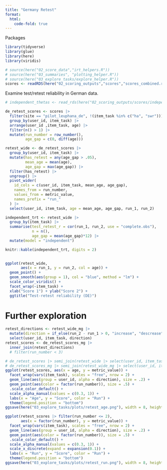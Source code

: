```yaml
---
title: "Germany Retest"
format:
  html: 
    code-fold: true
---
```


Packages

```r
library(tidyverse)
library(glue)
library(here)
library(viridis)

# source(here("02_score_data","irt_helpers.R"))
# source(here("03_summaries", "plotting_helper.R"))
# source(here("03_explore_tasks/explore_helper.R"))
scores <- readRDS(here("02_scoring_outputs","scores","scores_combined.rds"))
```

Examine test/retest reliability in German data.

```r
# independent_thetas <- read_rds(here("02_scoring_outputs/scores/independent_scores.rds"))

de_retest_scores <- scores |> 
  filter(site == "pilot_leuphana_de", !(item_task %in% c("ha", "swr"))) |>
  group_by(user_id, item_task) |>
  arrange(user_id ,item_task, age) |>
  filter(n() > 1) |>
  mutate(run_number = row_number(),
         age_gap = c(0, diff(age))) 

retest_wide <- de_retest_scores |>
  group_by(user_id, item_task) |>
  mutate(has_retest = any(age_gap > .05), 
         mean_age = mean(age), 
         age_gap = max(age_gap)) |>
  filter(has_retest) |>
  ungroup() |>  
  pivot_wider(
    id_cols = c(user_id, item_task, mean_age, age_gap),
    names_from = run_number,
    values_from = metric_value,
    names_prefix = "run_"
  ) |>
  select(user_id, item_task, age = mean_age, age_gap, run_1, run_2)

independent_trt <- retest_wide |>
  group_by(item_task) |>
  summarise(test_retest_r = cor(run_1, run_2, use = "complete.obs"), 
            n = n(), 
            age_gap = mean(age_gap)*12) |>
  mutate(model = "independent")

knitr::kable(independent_trt, digits = 2)
  
```

```r
ggplot(retest_wide, 
       aes(x = run_1, y = run_2, col = age)) +
  geom_point() + 
  geom_smooth(aes(group = 1), col = "blue", method = "lm") + 
  scale_color_viridis() + 
  facet_wrap(~item_task) +
  xlab("Score 1") + ylab("Score 2") + 
  ggtitle("Test-retest reliability (DE)")
```
# Further exploration

```r
retest_directions <- retest_wide_mg |>
  mutate(direction = if_else(run_2 - run_1 > 0, "increase", "descrease")) |>
  select(user_id, item_task, direction)
retest_scores <- de_retest_scores_mg |>
  inner_join(retest_directions)
  # filter(run_number < 3)

# de_retest_scores |> semi_join(retest_wide |> select(user_id, item_task)) |>
# de_retest_scores_mg |> semi_join(retest_wide_mg |> select(user_id, item_task)) |>
ggplot(retest_scores, aes(x = age, y = metric_value)) +
  facet_wrap(vars(item_task), scales = "free", nrow = 2) +
  geom_line(aes(group = user_id, alpha = direction), size = .2) +
  geom_point(aes(color = factor(run_number)), size = .5) +
  .scale_color_default() +
  scale_alpha_manual(values = c(0.3, 1)) +
  labs(x = "Age", y = "Score", color = "Run") +
  theme(legend.position = "bottom")
ggsave(here("03_explore_tasks/plots/retest_age.png"), width = 8, height = 5)

ggplot(retest_scores |> filter(run_number <= 2),
       aes(x = factor(run_number), y = metric_value)) +
  facet_wrap(vars(item_task), scales = "free", nrow = 2) +
  geom_line(aes(group = user_id, alpha = direction), size = .2) +
  geom_point(aes(color = factor(run_number)), size = .5) +
  .scale_color_default() +
  scale_alpha_manual(values = c(0.3, 1)) +
  scale_x_discrete(expand = expansion(0.1)) +
  labs(x = "Run", y = "Score", color = "Run") +
  theme(legend.position = "bottom")
ggsave(here("03_explore_tasks/plots/retest_run.png"), width = 8, height = 5)
```

